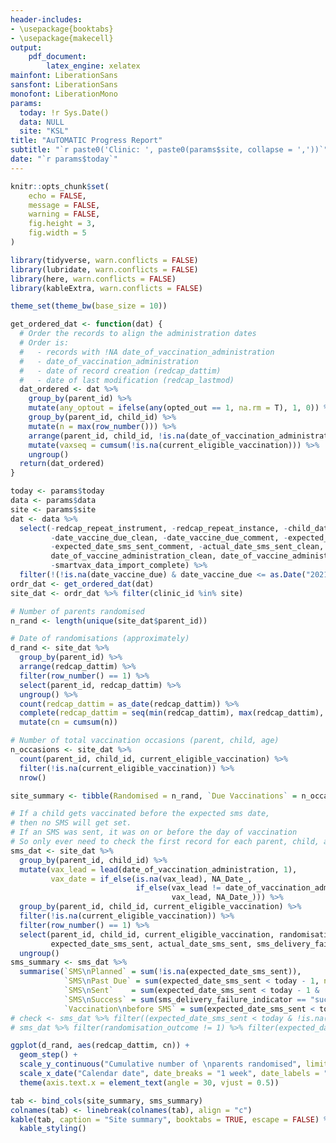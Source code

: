 ```yaml
---
header-includes:
- \usepackage{booktabs}
- \usepackage{makecell}
output:
    pdf_document:
        latex_engine: xelatex
mainfont: LiberationSans
sansfont: LiberationSans
monofont: LiberationMono
params:
  today: !r Sys.Date()
  data: NULL
  site: "KSL"
title: "AuTOMATIC Progress Report"
subtitle: "`r paste0('Clinic: ', paste0(params$site, collapse = ','))`"
date: "`r params$today`"
---
```



```r
knitr::opts_chunk$set(
	echo = FALSE,
	message = FALSE,
	warning = FALSE,
	fig.height = 3,
	fig.width = 5
)
```


```r
library(tidyverse, warn.conflicts = FALSE)
library(lubridate, warn.conflicts = FALSE)
library(here, warn.conflicts = FALSE)
library(kableExtra, warn.conflicts = FALSE)

theme_set(theme_bw(base_size = 10))
```


```r
get_ordered_dat <- function(dat) {
  # Order the records to align the administration dates
  # Order is:
  #   - records with !NA date_of_vaccination_administration
  #   - date_of_vaccination_administration
  #   - date of record creation (redcap_dattim)
  #   - date of last modification (redcap_lastmod)
  dat_ordered <- dat %>%
    group_by(parent_id) %>%
    mutate(any_optout = ifelse(any(opted_out == 1, na.rm = T), 1, 0)) %>%
    group_by(parent_id, child_id) %>%
    mutate(n = max(row_number())) %>%
    arrange(parent_id, child_id, !is.na(date_of_vaccination_administration), date_of_vaccination_administration, redcap_dattim, redcap_lastmod) %>%
    mutate(vaxseq = cumsum(!is.na(current_eligible_vaccination))) %>%
    ungroup()
  return(dat_ordered)
}
```


```r
today <- params$today
data <- params$data
site <- params$site
dat <- data %>%
  select(-redcap_repeat_instrument, -redcap_repeat_instance, -child_date_of_birth,
         -date_vaccine_due_clean, -date_vaccine_due_comment, -expected_date_sms_sent_clean,
         -expected_date_sms_sent_comment, -actual_date_sms_sent_clean, -actual_date_sms_sent_comment,
         date_of_vaccine_administration_clean, date_of_vaccine_administration_comment, -product_name_of_vaccine_administered,
         -smartvax_data_import_complete) %>%
  filter(!(!is.na(date_vaccine_due) & date_vaccine_due <= as.Date("2021-01-10")))
ordr_dat <- get_ordered_dat(dat)
site_dat <- ordr_dat %>% filter(clinic_id %in% site)
```


```r
# Number of parents randomised
n_rand <- length(unique(site_dat$parent_id))

# Date of randomisations (approximately)
d_rand <- site_dat %>%
  group_by(parent_id) %>%
  arrange(redcap_dattim) %>%
  filter(row_number() == 1) %>%
  select(parent_id, redcap_dattim) %>%
  ungroup() %>% 
  count(redcap_dattim = as_date(redcap_dattim)) %>%
  complete(redcap_dattim = seq(min(redcap_dattim), max(redcap_dattim), by = "1 day"), fill = list(n = 0)) %>%
  mutate(cn = cumsum(n))

# Number of total vaccination occasions (parent, child, age)
n_occasions <- site_dat %>% 
  count(parent_id, child_id, current_eligible_vaccination) %>% 
  filter(!is.na(current_eligible_vaccination)) %>%
  nrow()

site_summary <- tibble(Randomised = n_rand, `Due Vaccinations` = n_occasions)
```


```r
# If a child gets vaccinated before the expected sms date,
# then no SMS will get set.
# If an SMS was sent, it was on or before the day of vaccination
# So only ever need to check the first record for each parent, child, age combination
sms_dat <- site_dat %>%
  group_by(parent_id, child_id) %>%
  mutate(vax_lead = lead(date_of_vaccination_administration, 1),
         vax_date = if_else(is.na(vax_lead), NA_Date_, 
                            if_else(vax_lead != date_of_vaccination_administration | is.na(date_of_vaccination_administration), 
                                    vax_lead, NA_Date_))) %>%
  group_by(parent_id, child_id, current_eligible_vaccination) %>%
  filter(!is.na(current_eligible_vaccination)) %>%
  filter(row_number() == 1) %>%
  select(parent_id, child_id, current_eligible_vaccination, randomisation_outcome, clinic_id,
         expected_date_sms_sent, actual_date_sms_sent, sms_delivery_failure_indicator, vax_date) %>%
  ungroup()
sms_summary <- sms_dat %>%
  summarise(`SMS\nPlanned` = sum(!is.na(expected_date_sms_sent)),
            `SMS\nPast Due` = sum(expected_date_sms_sent < today - 1, na.rm = T),
            `SMS\nSent`    = sum(expected_date_sms_sent < today - 1 & !is.na(actual_date_sms_sent)),
            `SMS\nSuccess` = sum(sms_delivery_failure_indicator == "success", na.rm = T),
            `Vaccination\nbefore SMS` = sum(expected_date_sms_sent < today & !is.na(expected_date_sms_sent) & vax_date < expected_date_sms_sent, na.rm = T))
# check <- sms_dat %>% filter((expected_date_sms_sent < today & !is.na(expected_date_sms_sent) & is.na(actual_date_sms_sent)))
# sms_dat %>% filter(randomisation_outcome != 1) %>% filter(expected_date_sms_sent < today - 1) %>% View
```


```r
ggplot(d_rand, aes(redcap_dattim, cn)) +
  geom_step() +
  scale_y_continuous("Cumulative number of \nparents randomised", limits = c(0, NA)) +
  scale_x_date("Calendar date", date_breaks = "1 week", date_labels = "%d %b %Y") +
  theme(axis.text.x = element_text(angle = 30, vjust = 0.5))
```


```r
tab <- bind_cols(site_summary, sms_summary)
colnames(tab) <- linebreak(colnames(tab), align = "c")
kable(tab, caption = "Site summary", booktabs = TRUE, escape = FALSE) %>%
  kable_styling()
```
